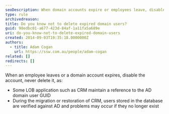 ```yaml
---
seoDescription: When domain accounts expire or employees leave, disable them to avoid problems during CRM migration or restoration.
type: rule
archivedreason:
title: Do you know not to delete expired domain users?
guid: 98edbc01-a677-423d-84af-1a11fa5a689e
uri: do-you-know-not-to-delete-expired-domain-users
created: 2014-09-03T19:35:18.0000000Z
authors:
  - title: Adam Cogan
    url: https://ssw.com.au/people/adam-cogan
related: []
redirects: []
---
```


When an employee leaves or a domain account expires, disable the account, never delete it, as:

- Some LOB application such as CRM maintain a reference to the AD domain user GUID
- During the migration or restoration of CRM, users stored in the database are verified against AD and problems may occur if they no longer exist
